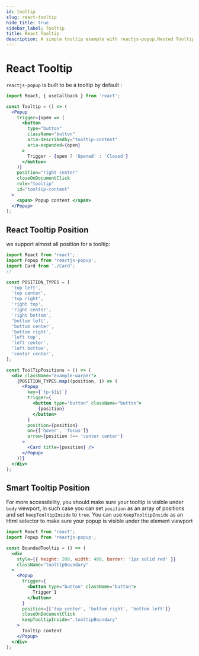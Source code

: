 ```yaml
---
id: tooltip
slug: react-tooltip
hide_title: true
sidebar_label: Tooltip
title: React Tooltip
description: A simple tooltip example with reactjs-popup,Nested Tooltip, all available position
---
```



# React Tooltip

`reactjs-popup` is built to be a tooltip by default :

<SimpleTooltip />

```jsx
import React, { useCallback } from 'react';

const Tooltip = () => (
  <Popup
    trigger={open => (
      <button 
        type="button"
        className="button"
        aria-describedby="tooltip-content"
        aria-expanded={open}
      >
        Trigger - {open ? 'Opened' : 'Closed'}
      </button>
    )}
    position="right center"
    closeOnDocumentClick
    role="tooltip"
    id="tooltip-content"
  >
    <span> Popup content </span>
  </Popup>
);
```

## React Tooltip Position

we support almost all position for a tooltip:

<ToolTipPositions />

```jsx
import React from 'react';
import Popup from 'reactjs-popup';
import Card from './Card';
//

const POSITION_TYPES = [
  'top left',
  'top center',
  'top right',
  'right top',
  'right center',
  'right bottom',
  'bottom left',
  'bottom center',
  'bottom right',
  'left top',
  'left center',
  'left bottom',
  'center center',
];

const ToolTipPositions = () => (
  <div className="example-warper">
    {POSITION_TYPES.map((position, i) => (
      <Popup
        key={`tp-${i}`}
        trigger={
          <button type="button" className="button">
            {position}
          </button>
        }
        position={position}
        on={['hover', 'focus']}
        arrow={position !== 'center center'}
      >
        <Card title={position} />
      </Popup>
    ))}
  </div>
);
```

## Smart Tooltip Position

For more accessibility, you should make sure your tooltip is visible under `body` viewport, in such case you can set `position` as an array of positions and set `keepTooltipInside` to `true`.
You can use `KeepTooltipInside` as an Html selector to make sure your popup is visible under the element viewport

<BoundedTooltip />

```jsx
import React from 'react';
import Popup from 'reactjs-popup';

const BoundedTooltip = () => (
  <div
    style={{ height: 200, width: 400, border: '1px solid red' }}
    className="tooltipBoundary"
  >
    <Popup
      trigger={
        <button type="button" className="button">
          Trigger 1
        </button>
      }
      position={['top center', 'bottom right', 'bottom left']}
      closeOnDocumentClick
      keepTooltipInside=".tooltipBoundary"
    >
      Tooltip content
    </Popup>
  </div>
);
```
